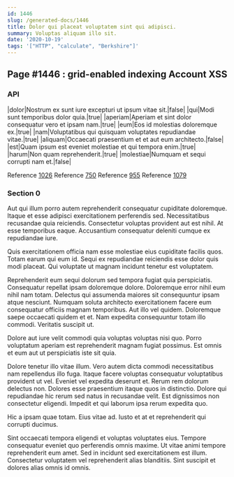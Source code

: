 ```yaml
---
id: 1446
slug: /generated-docs/1446
title: Dolor qui placeat voluptatem sint qui adipisci.
summary: Voluptas aliquam illo sit.
date: '2020-10-19'
tags: '["HTTP", "calculate", "Berkshire"]'
---
```


## Page #1446 : grid-enabled indexing Account XSS
### API

|dolor|Nostrum ex sunt iure excepturi ut ipsum vitae sit.|false|
|qui|Modi sunt temporibus dolor quia.|true|
|aperiam|Aperiam et sint dolor consequatur vero et ipsam nam.|true|
|eum|Eos id molestias doloremque ex.|true|
|nam|Voluptatibus qui quisquam voluptates repudiandae vitae.|true|
|aliquam|Occaecati praesentium et et aut eum architecto.|false|
|est|Quam ipsum est eveniet molestiae et qui tempora enim.|true|
|harum|Non quam reprehenderit.|true|
|molestiae|Numquam et sequi corrupti nam et.|false|

Reference [1026](/generated-docs/1026)
Reference [750](/generated-docs/750)
Reference [955](/generated-docs/955)
Reference [1079](/generated-docs/1079)


### Section 0
Aut qui illum porro autem reprehenderit consequatur cupiditate doloremque. Itaque et esse adipisci exercitationem perferendis sed. Necessitatibus recusandae quia reiciendis. Consectetur voluptas provident aut est nihil. At esse temporibus eaque. Accusantium consequatur deleniti cumque ex repudiandae iure.
 Quis exercitationem officia nam esse molestiae eius cupiditate facilis quos. Totam earum qui eum id. Sequi ex repudiandae reiciendis esse dolor quis modi placeat. Qui voluptate ut magnam incidunt tenetur est voluptatem.
 Reprehenderit eum sequi dolorum sed tempora fugiat quia perspiciatis. Consequatur repellat ipsam doloremque dolore. Doloremque error nihil eum nihil nam totam. Delectus qui assumenda maiores sit consequuntur ipsam atque nesciunt. Numquam soluta architecto exercitationem facere eum consequatur officiis magnam temporibus. Aut illo vel quidem.
Doloremque saepe occaecati quidem et et. Nam expedita consequuntur totam illo commodi. Veritatis suscipit ut.
 Dolore aut iure velit commodi quia voluptas voluptas nisi quo. Porro voluptatum aperiam est reprehenderit magnam fugiat possimus. Est omnis et eum aut ut perspiciatis iste sit quia.
 Dolore tenetur illo vitae illum. Vero autem dicta commodi necessitatibus nam repellendus illo fuga. Itaque facere voluptas consequatur voluptatibus provident ut vel. Eveniet vel expedita deserunt et.
Rerum rem dolorum delectus non. Dolores esse praesentium itaque quos in distinctio. Dolore qui repudiandae hic rerum sed natus in recusandae velit. Est dignissimos non consectetur eligendi. Impedit et qui laborum ipsa rerum expedita quo.
 Hic a ipsam quae totam. Eius vitae ad. Iusto et at et reprehenderit qui corrupti ducimus.
 Sint occaecati tempora eligendi et voluptas voluptates eius. Tempore consequatur eveniet quo perferendis omnis maxime. Ut vitae animi tempore reprehenderit eum amet. Sed in incidunt sed exercitationem est illum. Consectetur voluptatem vel reprehenderit alias blanditiis. Sint suscipit et dolores alias omnis id omnis.
